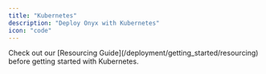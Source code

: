 ```yaml
---
title: "Kubernetes"
description: "Deploy Onyx with Kubernetes"
icon: "code"
---
```



<Tip>
  Check out our [Resourcing Guide](/deployment/getting_started/resourcing) before getting started with Kubernetes.
</Tip>

<Kubernetes />

<DeploymentNextSteps />